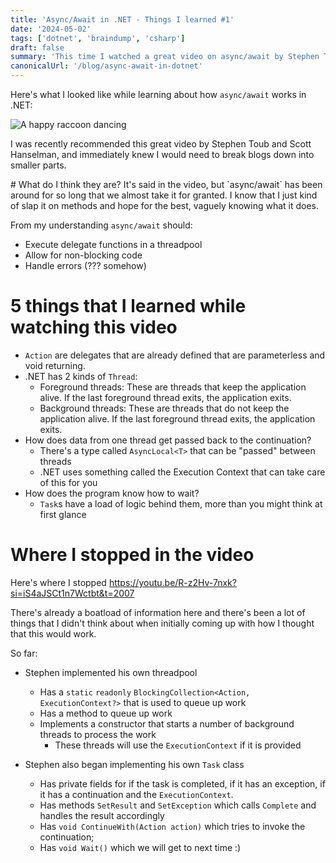 ```yaml
---
title: 'Async/Await in .NET - Things I learned #1'
date: '2024-05-02'
tags: ['dotnet', 'braindump', 'csharp']
draft: false 
summary: 'This time I watched a great video on async/await by Stephen Toub and Scott Hanselman. Here are some things I learned.'
canonicalUrl: '/blog/async-await-in-dotnet'
---
```


Here's what I looked like while learning about how `async/await` works in .NET:

![A happy raccoon dancing](/static/images/blog/async-await-in-csharp.gif)

I was recently recommended this great video by Stephen Toub and Scott Hanselman, and immediately knew I would need to break blogs down into smaller parts.

<div class="mb-4">
    <YoutubeEmbed id="R-z2Hv-7nxk" />
</div>
# What do I think they are?
It's said in the video, but `async/await` has been around for so long that we almost take it for granted. I know that I just kind of slap it on methods and hope for the best, vaguely knowing what it does.

From my understanding `async/await` should:
- Execute delegate functions in a threadpool
- Allow for non-blocking code
- Handle errors (??? somehow)

# 5 things that I learned while watching this video
- `Action` are delegates that are already defined that are parameterless and void returning.
- .NET has 2 kinds of `Thread`:
    - Foreground threads: These are threads that keep the application alive. If the last foreground thread exits, the application exits.
    - Background threads: These are threads that do not keep the application alive. If the last foreground thread exits, the application exits.
- How does data from one thread get passed back to the continuation?
    - There's a type called `AsyncLocal<T>` that can be "passed" between threads
    - .NET uses something called the Execution Context that can take care of this for you
- How does the program know how to wait?
    - `Task`s have a load of logic behind them, more than you might think at first glance

# Where I stopped in the video 
Here's where I stopped https://youtu.be/R-z2Hv-7nxk?si=iS4aJSCt1n7Wctbt&t=2007

There's already a boatload of information here and there's been a lot of things that I didn't think about when initially coming up with how I thought that this would work. 

So far:
- Stephen implemented his own threadpool
    - Has a `static` `readonly` `BlockingCollection<Action, ExecutionContext?>` that is used to queue up work
    - Has a method to queue up work
    - Implements a constructor that starts a number of background threads to process the work
        - These threads will use the `ExecutionContext` if it is provided
    
- Stephen also began implementing his own `Task` class
    - Has private fields for if the task is completed, if it has an exception, if it has a continuation and the `ExecutionContext`.
    - Has methods `SetResult` and `SetException` which calls `Complete` and handles the result accordingly
    - Has `void ContinueWith(Action action)` which tries to invoke the continuation;
    - Has `void Wait()` which we will get to next time :)

